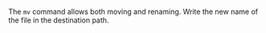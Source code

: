 The `mv` command allows both moving and renaming. Write the new name of the file in the destination path.

